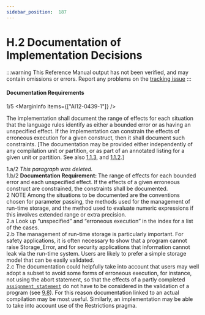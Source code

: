 ```yaml
---
sidebar_position:  187
---
```


# H.2 Documentation of Implementation Decisions

:::warning
This Reference Manual output has not been verified,
and may contain omissions or errors.
Report any problems on the [tracking issue](https://github.com/ada-lang-io/ada-lang-io/issues/20)
:::



#### Documentation Requirements

<MarginText>1/5</MarginText>
<MarginInfo items={["AI12-0439-1"]} />
<p>The implementation shall document the range of effects for each situation that the language rules identify as either a bounded error or as having an unspecified effect. If the implementation can constrain the effects of erroneous execution for a given construct, then it shall document such constraints. [The documentation may be provided either independently of any compilation unit or partition, or as part of an annotated listing for a given unit or partition. See also <a href="../AA-1/AA-1.1#Subclause_1.1.3">1.1.3</a>, and <a href="../AA-1/AA-1.1#Subclause_1.1.2">1.1.2</a>.] <br /></p>

<AnnotatedOnly>
<MarginText>1.a/2</MarginText>
<Admonition type="aarm" aarm="note">
<em>This paragraph was deleted.</em><br /></Admonition>
</AnnotatedOnly>

<AnnotatedOnly>
<MarginText>1.b/2</MarginText>
<Admonition type="aarm" aarm="note">
<strong>Documentation Requirement: </strong>The range of effects for each bounded error and each unspecified effect. If the effects of a given erroneous construct are constrained, the constraints shall be documented.<br /></Admonition>
</AnnotatedOnly>

<AnnotatedOnly>
<MarginText>2</MarginText>
<Admonition type="aarm" aarm="note">
NOTE   Among the situations to be documented are the conventions chosen for parameter passing, the methods used for the management of run-time storage, and the method used to evaluate numeric expressions if this involves extended range or extra precision.<br /></Admonition>
</AnnotatedOnly>

<AnnotatedOnly>
<MarginText>2.a</MarginText>
<Admonition type="aarm" aarm="discussion">
<strong></strong>Look up &ldquo;unspecified&rdquo; and &ldquo;erroneous execution&rdquo; in the index for a list of the cases.<br /></Admonition>
</AnnotatedOnly>

<AnnotatedOnly>
<MarginText>2.b</MarginText>
<Admonition type="aarm" aarm="note">
The management of run-time storage is particularly important. For safety applications, it is often necessary to show that a program cannot raise Storage_Error, and for security applications that information cannot leak via the run-time system. Users are likely to prefer a simple storage model that can be easily validated.<br /></Admonition>
</AnnotatedOnly>

<AnnotatedOnly>
<MarginText>2.c</MarginText>
<Admonition type="aarm" aarm="note">
The documentation could helpfully take into account that users may well adopt a subset to avoid some forms of erroneous execution, for instance, not using the abort statement, so that the effects of a partly completed <code><a href="../AA-5/AA-5.2#S0173">assignment_statement</a></code> do not have to be considered in the validation of a program (see <a href="../AA-9/AA-9.8">9.8</a>). For this reason documentation linked to an actual compilation may be most useful. Similarly, an implementation may be able to take into account use of the Restrictions pragma. <br /></Admonition>
</AnnotatedOnly>

